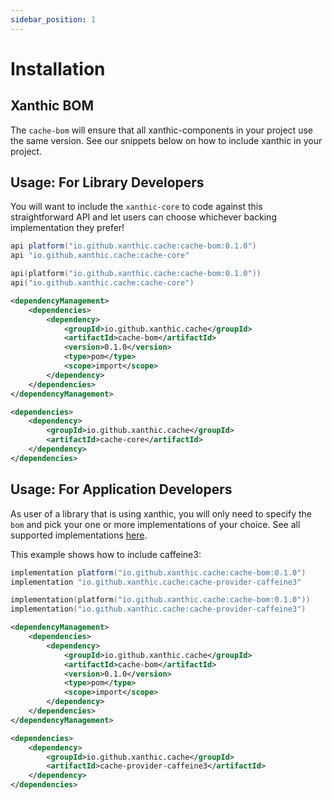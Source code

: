 ```yaml
---
sidebar_position: 1
---
```



# Installation

## Xanthic BOM

The `cache-bom` will ensure that all xanthic-components in your project use the same version. See our snippets below on how to include xanthic in your project.

## Usage: For Library Developers

You will want to include the `xanthic-core` to code against this straightforward API and let users can choose whichever backing implementation they prefer!

<Tabs groupId="dependency">
<TabItem value="gradle-groovy" label="Gradle - Groovy">

```groovy
api platform("io.github.xanthic.cache:cache-bom:0.1.0")
api "io.github.xanthic.cache:cache-core"
```

</TabItem>
<TabItem value="gradle-kotlin" label="Gradle - Kotlin DSL">

```kotlin
api(platform("io.github.xanthic.cache:cache-bom:0.1.0"))
api("io.github.xanthic.cache:cache-core")
```

</TabItem>
<TabItem value="maven" label="Maven">

```xml
<dependencyManagement>
    <dependencies>
        <dependency>
            <groupId>io.github.xanthic.cache</groupId>
            <artifactId>cache-bom</artifactId>
            <version>0.1.0</version>
            <type>pom</type>
            <scope>import</scope>
        </dependency>
    </dependencies>
</dependencyManagement>

<dependencies>
    <dependency>
        <groupId>io.github.xanthic.cache</groupId>
        <artifactId>cache-core</artifactId>
    </dependency>
</dependencies>
```

</TabItem>
</Tabs>

## Usage: For Application Developers

As user of a library that is using xanthic, you will only need to specify the `bom` and pick your one or more implementations of your choice.
See all supported implementations [here](/cache/provider/README.md).

This example shows how to include caffeine3:

<Tabs groupId="dependency">
<TabItem value="gradle-groovy" label="Gradle - Groovy">

```groovy
implementation platform("io.github.xanthic.cache:cache-bom:0.1.0")
implementation "io.github.xanthic.cache:cache-provider-caffeine3"
```

</TabItem>
<TabItem value="gradle-kotlin" label="Gradle - Kotlin DSL">

```kotlin
implementation(platform("io.github.xanthic.cache:cache-bom:0.1.0"))
implementation("io.github.xanthic.cache:cache-provider-caffeine3")
```

</TabItem>
<TabItem value="maven" label="Maven">

```xml
<dependencyManagement>
    <dependencies>
        <dependency>
            <groupId>io.github.xanthic.cache</groupId>
            <artifactId>cache-bom</artifactId>
            <version>0.1.0</version>
            <type>pom</type>
            <scope>import</scope>
        </dependency>
    </dependencies>
</dependencyManagement>

<dependencies>
    <dependency>
        <groupId>io.github.xanthic.cache</groupId>
        <artifactId>cache-provider-caffeine3</artifactId>
    </dependency>
</dependencies>
```

</TabItem>
</Tabs>
